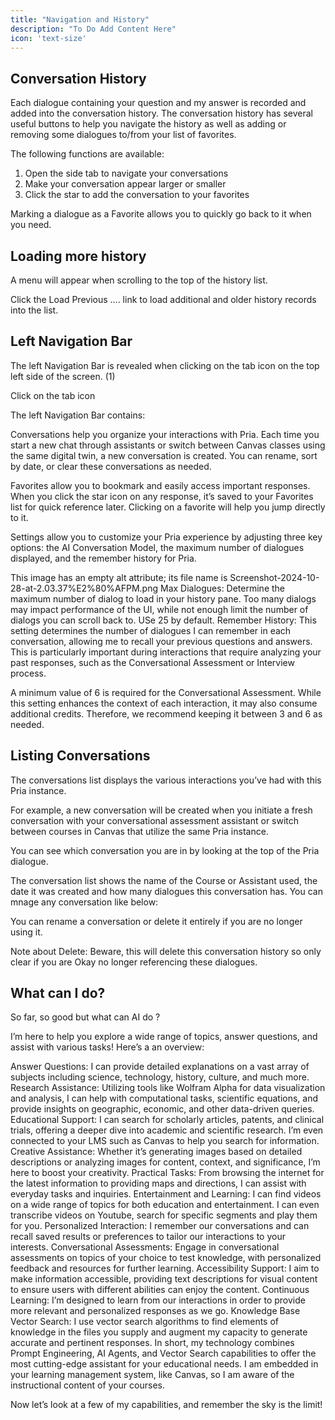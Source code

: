 ```yaml
---
title: "Navigation and History"
description: "To Do Add Content Here"
icon: 'text-size'
---
```


## Conversation History

Each dialogue containing your question and my answer is recorded and added into the conversation history. The conversation history has several useful buttons to help you navigate the history as well as adding or removing some dialogues to/from your list of favorites.


The following functions are available:

1. Open the side tab to navigate your conversations
2. Make your conversation appear larger or smaller
3. Click the star to add the conversation to your favorites

Marking a dialogue as a Favorite allows you to quickly go back to it when you need.

## Loading more history

A menu will appear when scrolling to the top of the history list.


Click the Load Previous …. link to load additional and older history records into the list.

## Left Navigation Bar

The left Navigation Bar is revealed when clicking on the tab icon on the top left side of the screen. (1)


Click on the tab icon


The left Navigation Bar contains:


Conversations help you organize your interactions with Pria. Each time you start a new chat through assistants or switch between Canvas classes using the same digital twin, a new conversation is created. You can rename, sort by date, or clear these conversations as needed.

Favorites allow you to bookmark and easily access important responses. When you click the star icon on any response, it’s saved to your Favorites list for quick reference later. Clicking on a favorite will help you jump directly to it.

Settings allow you to customize your Pria experience by adjusting three key options: the AI Conversation Model, the maximum number of dialogues displayed, and the remember history for Pria.

This image has an empty alt attribute; its file name is Screenshot-2024-10-28-at-2.03.37%E2%80%AFPM.png
Max Dialogues:	Determine the maximum number of dialog to load in your history pane. Too many dialogs may impact performance of the UI, while not enough limit the number of dialogs you can scroll back to. USe 25 by default.
Remember History:	This setting determines the number of dialogues I can remember in each conversation, allowing me to recall your previous questions and answers. This is particularly important during interactions that require analyzing your past responses, such as the Conversational Assessment or Interview process.

A minimum value of 6 is required for the Conversational Assessment. While this setting enhances the context of each interaction, it may also consume additional credits. Therefore, we recommend keeping it between 3 and 6 as needed.

## Listing Conversations

The conversations list displays the various interactions you’ve had with this Pria instance.


For example, a new conversation will be created when you initiate a fresh conversation with your conversational assessment assistant or switch between courses in Canvas that utilize the same Pria instance.

You can see which conversation you are in by looking at the top of the Pria dialogue.


The conversation list shows the name of the Course or Assistant used, the date it was created and how many dialogues this conversation has. You can mnage any conversation like below:


You can rename a conversation or delete it entirely if you are no longer using it.


Note about Delete: Beware, this will delete this conversation history so only clear if you are Okay no longer referencing these dialogues.

## What can I do?

So far, so good but what can AI do ?

I’m here to help you explore a wide range of topics, answer questions, and assist with various tasks! Here’s a an overview:

Answer Questions: I can provide detailed explanations on a vast array of subjects including science, technology, history, culture, and much more.
Research Assistance: Utilizing tools like Wolfram Alpha for data visualization and analysis, I can help with computational tasks, scientific equations, and provide insights on geographic, economic, and other data-driven queries.
Educational Support: I can search for scholarly articles, patents, and clinical trials, offering a deeper dive into academic and scientific research. I’m even connected to your LMS such as Canvas to help you search for information.
Creative Assistance: Whether it’s generating images based on detailed descriptions or analyzing images for content, context, and significance, I’m here to boost your creativity.
Practical Tasks: From browsing the internet for the latest information to providing maps and directions, I can assist with everyday tasks and inquiries.
Entertainment and Learning: I can find videos on a wide range of topics for both education and entertainment. I can even transcribe videos on Youtube, search for specific segments and play them for you.
Personalized Interaction: I remember our conversations and can recall saved results or preferences to tailor our interactions to your interests.
Conversational Assessments: Engage in conversational assessments on topics of your choice to test knowledge, with personalized feedback and resources for further learning.
Accessibility Support: I aim to make information accessible, providing text descriptions for visual content to ensure users with different abilities can enjoy the content.
Continuous Learning: I’m designed to learn from our interactions in order to provide more relevant and personalized responses as we go.
Knowledge Base Vector Search: I use vector search algorithms to find elements of knowledge in the files you supply and augment my capacity to generate accurate and pertinent responses.
In short, my technology combines Prompt Engineering, AI Agents, and Vector Search capabilities to offer the most cutting-edge assistant for your educational needs. I am embedded in your learning management system, like Canvas, so I am aware of the instructional content of your courses.

Now let’s look at a few of my capabilities, and remember the sky is the limit!